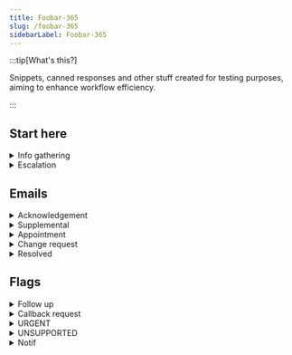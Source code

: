```yaml
---
title: Foobar-365
slug: /foobar-365
sidebarLabel: Foobar-365
---
```


:::tip[What's this?]

Snippets, canned responses and other stuff created for testing purposes, aiming to enhance workflow efficiency.

:::


## Start here



<details>
<summary>Info gathering</summary>

**Probe**

👉 _When did you first notice this problem?_

👉 _When was the last time it worked properly?_

👉 _Have there been any changes made before the issue started?_

👉 _Is this happening repeatedly?_

👉 _What steps have you taken to try and fix it?_

👉 _How much is this affecting your work?_

👉 _Are there any other users experiencing the same issue?_

👉 _Are you still able to perform your tasks, or are you using a spare machine?_

***

<h3 id="#heading-id">Snippet</h3>


```md
Caller: 
Company: 
Email: 
Callback#: 
Existing ticket#:
Issue:


When did this occur: n/a
When did it last work: n/a
Any changes made before the issue started: n/a
Steps done to rectify: n/a
Any other users affected: n/a
How impacting to your work: n/a
Still able to perform work: n/a
Other relevant details: n/a
```

</details>


<details>
<summary>Escalation</summary>
<h3 id="#heading-id">Standard template</h3>

```md
Hi Team,

Please see the details below.

Caller: 
Contact#: 
Email: 
Issue:


Steps done: 
Next steps: 
Priority: 

Thank you.

Regards,


```

</details>


## Emails

<details>
<summary>Acknowledgement</summary>

**P3**

```md
Hi ,

Thanks for reaching out to us!

Your request is now in our queue and will be handled by the next available technician.

If the issue or request is affecting your work, please let us know, and we will prioritize it accordingly.

Thank you for your patience.

Best,

```
**P2/P1**

```md
Hi ,

I hope you're doing well.

Thank you for bringing this matter to our attention. Rest assured that we take this (issue) seriously and will prioritize it for immediate attention from our assigned technician.

We will keep you posted on our progress as our technician is reviewing the ticket and will reach to you at (phone number) if needed.

A reminder as well that if there is a need to conduct a remote session, kindly save and close all applications, websites, and documents before the remote connection to prevent data loss.  

Thank you for your patience.

Best,

```
</details>


<details>
<summary>Supplemental</summary>

```md
Hi ,

I hope you're doing well.

Thank you for the update. Please allow our technician to look into this further and we'll get back to you as soon as we have updates to share.

In the meantime, should you have other instructions, please feel free to let us know.

Thank you for your patience.

Best,

```

```md
Hi ,

I hope you're doing well.

Our support team has been notified of your update, and a technician will contact you shortly.

Thank you for your patience.

Best,

```




</details>

<details>


<summary>Appointment</summary>

<h3 id="#heading-id">Same day</h3>

```md
Hi ,

I hope you’re doing well.

I’m reaching out to inform you that we have set an appointment for the technician to reach out to you today between .

A reminder as well that if there is a need to conduct a remote session, kindly save and close all applications, websites, and documents before the remote connection to prevent data loss.
Thank you.

Best,

```

</details>

<details>


<summary>Change request</summary>



:::warning[For **Approver(s)**]


:::

```md
Hi ,

I hope all is well.

I'm reaching to request your approval regarding . Further details are as follow:


Looking forward to your response.

Best,

```

:::tip[For **Client / Enduser**]


:::



```md

Hi ,

I hope this email finds you well.

We'd like to inform you that your request has been received and is currently in our queue awaiting approval. Our team is ready to proceed once the necessary approvals are granted.

In the meantime, should you have other instructions, feel free to let us know.

Thank you for your patience.

Best,

```

</details>

<details>
<summary>Resolved</summary>

```md
Hi ,

Thank you for the update and we're glad that this has been resolved.

In the meantime, we'll be closing this ticket. 

Should you have any further concerns or questions, please feel free to reach out.

Have a grate day!

Best,

```

</details>




## Flags

<details>
<summary>Follow up</summary>

```md
Hi team, would like to follow up on this. Please advise. Thank you.
```

```md
Hi team, a gentle follow-up on this please. Thank you.
```

</details>

<details>
<summary>Callback request</summary>

```md
Hi team, we've receive a callback request with details as follows:


Thank you.
```
</details>


<details>
<summary>URGENT</summary>

```md
Hi team, letting you know about this urgent request is now being handled by our technician. Thank you.
```

</details>


<details>
<summary>UNSUPPORTED</summary>
```md
Hi team, escalating this request as this site is currently not supported. Thank you.
```

```md
Hi team, escalating this urgent request as this site is currently not supported. Thank you.
```

</details>

<details>
<summary>Notif</summary>

```md
Hi team, we got this notification and will be closing this off on our end. Please let us know otherwise. Thank you.
```
</details>
